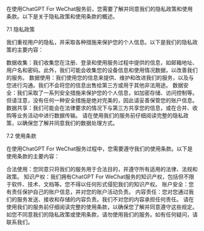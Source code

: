 在使用ChatGPT For WeChat服务前，您需要了解并同意我们的隐私政策和使用条款。以下是关于隐私政策和使用条款的概述。

7.1 隐私政策

我们重视用户的隐私，并采取各种措施来保护您的个人信息。以下是我们的隐私政策的主要内容：

数据收集：我们收集您在注册、登录和使用服务过程中提供的信息，如邮箱地址、用户名和密码。此外，我们可能会收集您的设备信息和使用情况数据，以改善我们的服务。
数据使用：我们使用您的信息来提供、维护和改进我们的服务，以及与您进行沟通。我们不会将您的信息出售给第三方或用于其他非法用途。
数据安全：我们采取了一系列安全措施来保护您的个人信息，如加密存储、访问控制等。但请注意，没有任何一种安全措施是绝对完美的，因此请妥善保管您的账户信息。
数据共享：我们可能会在法律要求的情况下与第三方共享您的信息，或在合并、收购等业务活动中进行数据传输。
请在使用我们的服务前仔细阅读完整的隐私政策，以确保您了解并同意我们的数据处理方式。

7.2 使用条款

在使用ChatGPT For WeChat服务过程中，您需要遵守我们的使用条款。以下是使用条款的主要内容：

合法使用：您同意只将我们的服务用于合法目的，并遵守所有适用的法律、法规和政策。
知识产权：我们拥有ChatGPT For WeChat服务的知识产权，包括但不限于软件、技术、文档等。您不得以任何形式侵犯我们的知识产权。
账户安全：您有责任保护自己的账户信息，并对您的账户活动负责。
内容责任：您对您通过我们的服务发送、接收和存储的内容负责。我们不对您的内容承担任何责任。
请在使用我们的服务前仔细阅读完整的使用条款，以确保您了解并同意遵守这些规定。如您不同意我们的隐私政策或使用条款，请勿使用我们的服务。如有任何疑问，请联系我们。